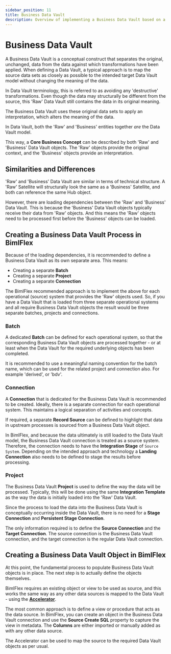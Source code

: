 ---
sidebar_position: 11
title: Business Data Vault
description: Overview of implementing a Business Data Vault based on a Data Vault
---
<head>
  <meta name="varigenceProduct" content="BimlFlex"></meta>
  <meta name="varigenceArticleType" content="Conceptual"></meta>
</head>

# Business Data Vault

A Business Data Vault is a conceptual construct that separates the original, unchanged, data from the data against which transformations have been applied. When defining a Data Vault, a typical approach is to map the source data sets as closely as possible to the intended target Data Vault model without changing the meaning of the data.

In Data Vault terminology, this is referred to as avoiding any 'destructive' transformations. Even though the data may structurally be different from the source, this 'Raw' Data Vault still contains the data in its original meaning.

The Business Data Vault uses these original data sets to apply an interpretation, which alters the meaning of the data.

In Data Vault, both the 'Raw' and 'Business' entities together _are_ the Data Vault model.

This way, a **Core Business Concept** can be described by both 'Raw' and 'Business' Data Vault objects. The 'Raw' objects provide the original context, and the 'Business' objects provide an interpretation.

## Similarities and Differences

'Raw' and 'Business' Data Vault are similar in terms of technical structure. A 'Raw' Satellite will structurally look the same as a 'Business' Satellite, and both can reference the same Hub object.

However, there are loading dependencies between the 'Raw' and 'Business' Data Vault. This is because the 'Business' Data Vault objects typically receive their data from 'Raw' objects. And this means the 'Raw' objects need to be processed first before the 'Business' objects can be loaded.

## Creating a Business Data Vault Process in BimlFlex

Because of the loading dependencies, it is recommended to define a Business Data Vault as its own separate area. This means:

* Creating a separate **Batch**
* Creating a separate **Project**
* Creating a separate **Connection**

The BimlFlex recommended approach is to implement the above for each operational (source) system that provides the 'Raw' objects used. So, if you have a Data Vault that is loaded from three separate operational systems and all require Business Data Vault objects the result would be three separate batches, projects and connections.

### Batch

A dedicated **Batch** can be defined for each operational system, so that the corresponding Business Data Vault objects are processed together - or at least when the Data Vault for the required underlying objects has been completed.

It is recommended to use a meaningful naming convention for the batch name, which can be used for the related project and connection also. For example 'derived', or 'bdv'.

### Connection

A **Connection** that is dedicated for the Business Data Vault is recommended to be created. Ideally, there is a separate connection for each operational system. This maintains a logical separation of activities and concepts.

If required, a separate **Record Source** can be defined to highlight that data in upstream processes is sourced from a Business Data Vault object.

In BimlFlex, and because the data ultimately is still loaded to the Data Vault model, the Business Data Vault connection is treated as a source system. Therefore, the connection needs to have the **Integration Stage** of `Source System`. Depending on the intended approach and technology a **Landing Connection** also needs to be defined to stage the results before processing.

### Project

The Business Data Vault **Project** is used to define the way the data will be processed. Typically, this will be done using the same **Integration Template** as the way the data is initially loaded into the 'Raw' Data Vault.

Since the process to load the data into the Business Data Vault is conceptually occurring inside the Data Vault, there is no need for a **Stage Connection** and **Persistent Stage Connection**.

The only information required is to define the **Source Connection** and the **Target Connection**. The source connection is the Business Data Vault connection, and the target connection is the regular Data Vault connection.

## Creating a Business Data Vault Object in BimlFlex

At this point, the fundamental process to populate Business Data Vault objects is in place. The next step is to actually define the objects themselves.

BimlFlex requires an existing object or view to be used as source, and this works the same way as any other data sources is mapped to the Data Vault - using the [**Accelerator**](../metadata-editors/accelerator).

The most common approach is to define a view or procedure that acts as the data source. In BimlFlex, you can create an object in the Business Data Vault connection and use the **Source Create SQL** property to capture the view in metadata. The **Columns** are either imported or manually added as with any other data source.

The Accelerator can be used to map the source to the required Data Vault objects as per usual.
